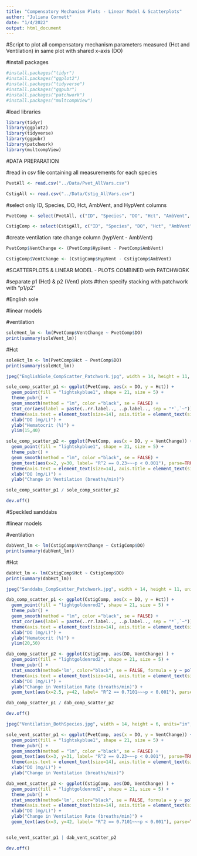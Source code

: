 ```yaml
---
title: "Compensatory Mechanism Plots - Linear Model & Scatterplots"
author: "Juliana Cornett"
date: "1/4/2022"
output: html_document
---
```


#Script to plot all compensatory mechanism parameters measured (Hct and Ventilation) in same plot with shared x-axis (DO)


#install packages

```r
#install.packages("tidyr")
#install.packages("ggplot2")
#install.packages("tidyverse")
#install.packages("ggpubr")
#install.packages("patchwork")
#install.packages("multcompView")
```

#load libraries

```r
library(tidyr)
library(ggplot2)
library(tidyverse)
library(ggpubr)
library(patchwork)
library(multcompView)
```

#DATA PREPARATION 

#read in csv file containing all measurements for each species

```r
PvetAll <- read.csv("../Data/Pvet_AllVars.csv")

CstigAll <- read.csv("../Data/Cstig_AllVars.csv")
```

#select only ID, Species, DO, Hct, AmbVent, and HypVent columns

```r
PvetComp <- select(PvetAll, c("ID", "Species", "DO", "Hct", "AmbVent", "HypVent"))

CstigComp <- select(CstigAll, c("ID", "Species", "DO", "Hct", "AmbVent", "HypVent"))
```

#create ventilation rate change column (hypVent - AmbVent)

```r
PvetComp$VentChange <- (PvetComp$HypVent - PvetComp$AmbVent)

CstigComp$VentChange <- (CstigComp$HypVent - CstigComp$AmbVent)
```

#SCATTERPLOTS & LINEAR MODEL - PLOTS COMBINED with PATCHWORK 

#separate p1 (Hct) & p2 (Vent) plots
#then specify stacking with patchwork with "p1/p2"

#English sole

#linear models 

#ventilation

```r
soleVent_lm <- lm(PvetComp$VentChange ~ PvetComp$DO)
print(summary(soleVent_lm))
```

#Hct

```r
soleHct_lm <- lm(PvetComp$Hct ~ PvetComp$DO)
print(summary(soleHct_lm))
```

```r
jpeg("EnglishSole_CompScatter_Patchwork.jpg", width = 14, height = 11, units="in", res=1200)

sole_comp_scatter_p1 <- ggplot(PvetComp, aes(x = DO, y = Hct)) +
  geom_point(fill = "lightskyblue1", shape = 21, size = 5) +
  theme_pubr() +
  geom_smooth(method = "lm", color ="black", se = FALSE) +
  stat_cor(aes(label = paste(..rr.label.., ..p.label.., sep = "*`,`~")), size = 6) +
  theme(axis.text = element_text(size=14), axis.title = element_text(size=18, face="bold")) +
  xlab("DO (mg/L)") +
  ylab("Hematocrit (%)") +
  ylim(15,40)

sole_comp_scatter_p2 <- ggplot(PvetComp, aes(x = DO, y = VentChange)) +
  geom_point(fill = "lightskyblue1", shape = 21, size = 5) +
  theme_pubr() +
  geom_smooth(method = "lm", color ="black", se = FALSE) +
  geom_text(aes(x=2, y=30, label= "R^2 == 0.23~~~p < 0.001"), parse=TRUE, size=6) +
  theme(axis.text = element_text(size=14), axis.title = element_text(size=18, face="bold")) +
  xlab("DO (mg/L)") +
  ylab("Change in Ventilation (breaths/min)")

sole_comp_scatter_p1 / sole_comp_scatter_p2

dev.off()
```

#Speckled sanddabs

#linear models 

#ventilation

```r
dabVent_lm <- lm(CstigComp$VentChange ~ CstigComp$DO)
print(summary(dabVent_lm))
```

#Hct

```r
dabHct_lm <- lm(CstigComp$Hct ~ CstigComp$DO)
print(summary(dabHct_lm))
```

```r
jpeg("Sanddabs_CompScatter_Patchwork.jpg", width = 14, height = 11, units="in", res=1200)

dab_comp_scatter_p1 <- ggplot(CstigComp, aes(x = DO, y = Hct)) +
  geom_point(fill = "lightgoldenrod2", shape = 21, size = 5) +
  theme_pubr() +
  geom_smooth(method = "lm", color ="black", se = FALSE) +
  stat_cor(aes(label = paste(..rr.label.., ..p.label.., sep = "*`,`~")), label.x = 1.75, size = 6) +
  theme(axis.text = element_text(size=14), axis.title = element_text(size=18, face="bold")) +
  xlab("DO (mg/L)") +
  ylab("Hematocrit (%)") +
  ylim(20,50)

dab_comp_scatter_p2 <- ggplot(CstigComp, aes(DO, VentChange) ) +
  geom_point(fill = "lightgoldenrod2", shape = 21, size = 5) +
  theme_pubr() +
  stat_smooth(method='lm', color="black", se = FALSE, formula = y ~ poly(x, 2)) +
  theme(axis.text = element_text(size=14), axis.title = element_text(size=18, face="bold")) +
  xlab("DO (mg/L)") +
  ylab("Change in Ventilation Rate (breaths/min)") +
  geom_text(aes(x=2.5, y=42, label= "R^2 == 0.7101~~~p < 0.001"), parse=TRUE, size=6)

dab_comp_scatter_p1 / dab_comp_scatter_p2

dev.off()
```

```r
jpeg("Ventilation_BothSpecies.jpg", width = 14, height = 6, units="in", res=1200)

sole_vent_scatter_p1 <- ggplot(PvetComp, aes(x = DO, y = VentChange)) +
  geom_point(fill = "lightskyblue1", shape = 21, size = 5) +
  theme_pubr() +
  geom_smooth(method = "lm", color ="black", se = FALSE) +
  geom_text(aes(x=3, y=31, label= "R^2 == 0.23~~~p < 0.001"), parse=TRUE, size=6) +
  theme(axis.text = element_text(size=14), axis.title = element_text(size=18, face="bold")) +
  xlab("DO (mg/L)") +
  ylab("Change in Ventilation (breaths/min)")

dab_vent_scatter_p2 <- ggplot(CstigComp, aes(DO, VentChange) ) +
  geom_point(fill = "lightgoldenrod2", shape = 21, size = 5) +
  theme_pubr() +
  stat_smooth(method='lm', color="black", se = FALSE, formula = y ~ poly(x, 2)) +
  theme(axis.text = element_text(size=14), axis.title = element_text(size=18, face="bold")) +
  xlab("DO (mg/L)") +
  ylab("Change in Ventilation Rate (breaths/min)") +
  geom_text(aes(x=3, y=42, label= "R^2 == 0.7101~~~p < 0.001"), parse=TRUE, size=6)


sole_vent_scatter_p1 | dab_vent_scatter_p2

dev.off()
```

